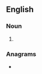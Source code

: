 ==English==

===Noun===
{{head|en|noun plural form}}

# {{plural of|blamer|lang=en}}

===Anagrams===
* {{anagrams|en|a=abelmrs|Amblers|Marbles|amblers|lambers|marbles|rambles}}